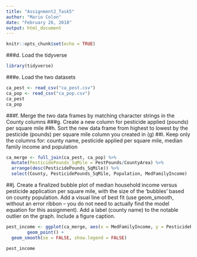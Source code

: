```yaml
---
title: "Assignment2_Task5"
author: "Mario Colon"
date: "February 26, 2018"
output: html_document
---
```


```r
knitr::opts_chunk$set(echo = TRUE)
```

###d. Load the tidyverse

```r

library(tidyverse)

```
###e. Load the two datasets

```r

ca_pest <- read_csv("ca_pest.csv")
ca_pop <- read_csv("ca_pop.csv")
ca_pest
ca_pop

```

###f. Merge the two data frames by matching character strings in the County columns
###g. Create a new column for pesticide applied (pounds) per square mile
##h. Sort the new data frame from highest to lowest by the pesticide (pounds) per square mile column you created in (g)
##i. Keep only the columns for: county name, pesticide applied per square mile, median family income and population

```r

ca_merge <- full_join(ca_pest, ca_pop) %>% 
  mutate(PesticidePounds_SqMile = PestPounds/CountyArea) %>% 
  arrange(desc(PesticidePounds_SqMile)) %>% 
  select(County, PesticidePounds_SqMile, Population, MedFamilyIncome)

```


##j. Create a finalized bubble plot of median household income versus pesticide application per square mile, with the size of the ‘bubbles’ based on county population. Add a visual line of best fit (use geom_smooth, without an error ribbon – you do not need to actually find the model equation for this assignment). Add a label (county name) to the notable outlier on the graph. Include a figure caption.

```r

pest_income <- ggplot(ca_merge, aes(x = MedFamilyIncome, y = PesticidePounds_SqMile, size = Population)) +
        geom_point() +
  geom_smooth(se = FALSE, show.legend = FALSE)

pest_income

```

